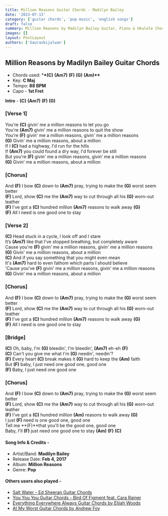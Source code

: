 ```yaml
---
title: Million Reasons Guitar Chords - Madilyn Bailey
date: '2023-07-13'
category: ['guitar chords', 'pop music', 'english songs']
draft: false
summary: Million Reasons by Madilyn Bailey Guitar, Piano & Ukulele Chords, Chords used - (C) (Am7) (F) (G) (Am), Capo - 1st Fret, Key - C major
images: []
layout: PostLayout
authors: ['Gauravbijalwan']
---
```


## Million Reasons by Madilyn Bailey Guitar Chords

- Chords used: \***\*(C)** **(Am7)** **(F)** **(G)** **(Am)\*\***
- Key: **C Maj**
- Tempo: **88 BPM**
- Capo - **1st Fret**

**Intro** - **(C)** **(Am7)** **(F)** **(G)**

### \[Verse 1\]

You're **(C)** givin’ me a million reasons to let you go\
You're **(Am7)** givin' me a million reasons to quit the show\
You’re **(F)** givin' me a million reasons, givin' me a million reasons\
**(G)** Givin' me a million reasons, about a million\
If I **(C)** had a highway, I'd run for the hills\
If **(Am7)** you could found a dry way, I'd forever be still\
But you're **(F)** givin' me a million reasons, givin’ me a million reasons\
**(G)** Givin’ me a million reasons, about a million

### \[Chorus\]

And **(F)** I bow **(C)** down to **(Am7)** pray, trying to make the **(G)** worst seem better\
**(F)** Lord, show **(C)** me the **(Am7)** way to cut through all his **(G)** worn-out leather\
**(F)** I've got a **(C)** hundred million **(Am7)** reasons to walk away **(G)**\
**(F)** All I need is one good one to stay

### \[Verse 2\]

**(C)** Head stuck in a cycle, I look off and I stare\
It’s **(Am7)** like that I've stopped breathing, but completely aware\
Cause you're **(F)** givin’ me a million reasons, givin' me a million reasons\
**(G)** Givin' me a million reasons, about a million\
**(C)** And if you say something that you might even mean\
It's **(Am7)** hard to even fathom which parts I should believe\
'Cause you've **(F)** givin' me a million reasons, givin' me a million reasons\
**(G)** Givin' me a million reasons, about a million

### \[Chorus\]

And **(F)** I bow **(C)** down to **(Am7)** pray, trying to make the **(G)** worst seem better\
**(F)** Lord, show **(C)** me the **(Am7)** way to cut through all his **(G)** worn-out leather\
**(F)** I've got a **(C)** hundred million **(Am7)** reasons to walk away **(G)**\
**(F)** All I need is one good one to stay

### \[Bridge\]

**(C)** Oh, baby, I'm **(G)** bleedin', I'm bleedin', **(Am7)** eh-eh **(F)**\
**(C)** Can't you give me what I'm **(G)** needin', needin'?\
**(F)** Every heart **(C)** break makes it **(G)** hard to keep the **(Am)** faith\
But **(F)** baby, I just need one good one, good one\
**(F)** Baby, I just need one good one

### \[Chorus\]

And **(F)** I bow **(C)** down to **(Am7)** pray, trying to make the **(G)** worst seem better\
**(F)** Lord, show **(C)** me the **(Am7)** way to cut through all his **(G)** worn-out leather\
**(F)** I've got a **(C)** hundred million **(Am)** reasons to walk away **(G)**\
I just **(F)** need is one good one, good one\
Tell me **(F)**that you'll be the good one, good one\
Baby, I'll **(F)** just need one good one to stay **(Am)** **(F)** **(C)**

#### Song Info & Credits -

- Artist/Band: **Madilyn Bailey**
- Release Date: **Feb 4, 2017**
- Album: **Million Reasons**
- Genre: **Pop**

#### Others users also played -

- [Salt Water - Ed Sheeran Guitar Chords](https://www.chordsco.com/chords/salt-water-ed-sheeran-guitar-chords)
- [You You You Guitar Chords - Bird Of Figment feat. Cara Rainer](https://www.chordsco.com/chords/you-you-you-guitar-chords-bird-of-figment-feat-cara-rainer)
- [Everything Everywhere Always Guitar Chords by Elijah Woods](https://www.chordsco.com/chords/everything-everywhere-always-guitar-chords-by-elijah-woods)
- [At My Worst Guitar Chords by Andrew Foy](https://www.chordsco.com/chords/at-my-worst-guitar-chords-by-andrew-foy)
